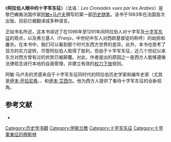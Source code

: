 {{Infobox book
| name             = 阿拉伯人眼中的十字军东征<br />{{lang|fr|''Les Croisades vues par les Arabes''}}
| author           = [[阿敏·馬盧夫|阿敏·馬盧夫]]
| title_orig       = {{lang|fr|''Les Croisades vues par les Arabes''}}
| translator       = 彭广恺
| country          = {{FRA}}<br />{{LBN}}
| language         = [[法语|法语]]
| publisher        = {{flagicon|FRA}}{{Tsl|fr|Éditions_Jean-Claude_Lattès||JC Lattès}}<br />{{flagicon|CHN}}[[民主与建设出版社|民主与建设出版社]]
| pub_date         = 1983
| chinese_pub_date = 2017年8月
| pages            = 250（[[简体中文|简体中文]]版）
| isbn             = {{ISBN|9787513914734}}（简体中文版）
}}

《'''阿拉伯人眼中的十字军东征'''》（法语：''Les Croisades vues par les Arabes''）是黎巴嫩裔法国作家[[阿敏·馬盧夫|阿敏•马卢夫]]撰写的第一部[[随笔|历史随笔]]。该书于1983年在法国首次出版，目前已被翻译成多种语言。 

正如书名所述，这本书讲述了在1096年至1291年间阿拉伯人对十字军及[[十字軍東征|十字军东征]]的观点，以及弗兰基人（''Franjs''，中世纪中东人对西欧基督徒的称呼）的劫掠和屠杀。在本书中，我们可以看到那个时代东西方世界的差异。此外，本书也思考了双方的实力逆转，尽管阿拉伯人取得了胜利，但由于十字军东征，近几个世纪以来东方对西方曾有过的优势已被颠覆。对此，作者提出的原因之一是西方人能够遵循法律观念进行本地的自我管理，并建立有效的[[权力下放|权力下放]]规则。 

阿敏·马卢夫的灵感来自于十字军东征同时代的阿拉伯历史学家和编年史家（尤其是[[伊本·开拉尼希|伊本·开拉尼希]]、{{Tsl|en|Usama_ibn_Munqidh||乌萨马·伊本·蒙奇德}}、{{Tsl|en|Ibn_Jubayr||伊本·朱拜尔}}和[[伊本·艾西尔|伊本·艾西尔]]。他为西方人提供了看待十字军东征的全新视角。

== 参考文献 ==
* {{cite book |author1=阿敏·马卢夫 |coauthors=彭广恺(译) |title=阿拉伯人眼中的十字军东征 |date=2017 |publisher=民主与建设出版社 |isbn=9787513914734}}

[[Category:历史学书籍|Category:历史学书籍]]
[[Category:伊斯兰教|Category:伊斯兰教]]
[[Category:十字军东征|Category:十字军东征]]
[[Category:十字軍東征的穆斯林|Category:十字軍東征的穆斯林]]